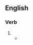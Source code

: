 ==English==

===Verb===
{{head|en|verb form}}

# {{en-past of|emotionalize}}
#* {{RQ:Joyce Ulysses|text=This union exalted him, wore away the rough edges of his character, '''emotionalized''' his mental life.}}